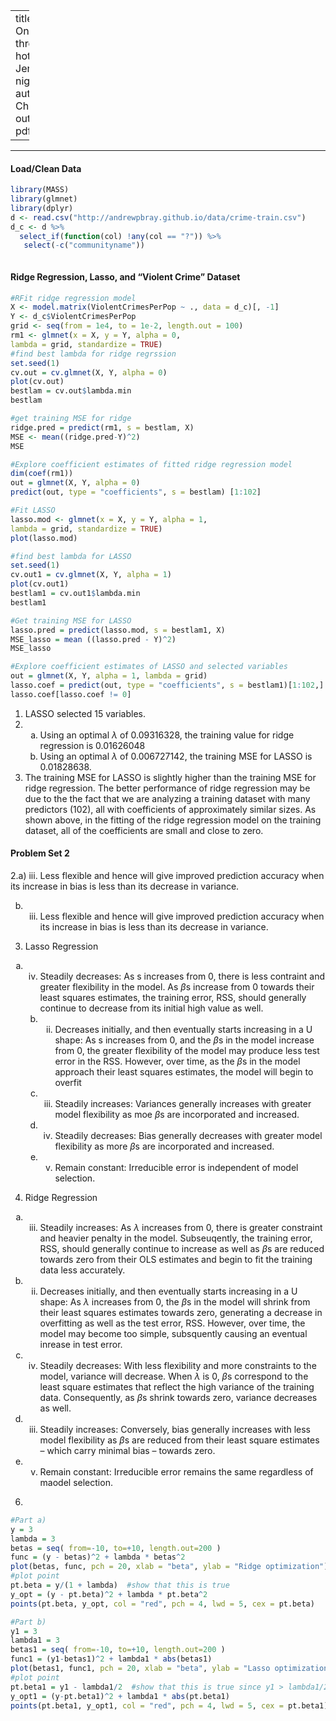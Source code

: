 
---
title: "Lab 4: One last time through the hot New Jersey night..."
author: "Alice Chang"
output: pdf_document

---

* * *

#### Load/Clean Data

```r
library(MASS)
library(glmnet)
library(dplyr)
d <- read.csv("http://andrewpbray.github.io/data/crime-train.csv")
d_c <- d %>% 
  select_if(function(col) !any(col == "?")) %>%
   select(-c("communityname")) 



```



#### Ridge Regression, Lasso, and "Violent Crime" Dataset

```r
#RFit ridge regression model
X <- model.matrix(ViolentCrimesPerPop ~ ., data = d_c)[, -1]
Y <- d_c$ViolentCrimesPerPop
grid <- seq(from = 1e4, to = 1e-2, length.out = 100)
rm1 <- glmnet(x = X, y = Y, alpha = 0,
lambda = grid, standardize = TRUE)
#find best lambda for ridge regrssion
set.seed(1)
cv.out = cv.glmnet(X, Y, alpha = 0)
plot(cv.out)
bestlam = cv.out$lambda.min
bestlam

#get training MSE for ridge
ridge.pred = predict(rm1, s = bestlam, X)
MSE <- mean((ridge.pred-Y)^2)
MSE

#Explore coefficient estimates of fitted ridge regression model                 
dim(coef(rm1))        
out = glmnet(X, Y, alpha = 0)
predict(out, type = "coefficients", s = bestlam) [1:102]

#Fit LASSO
lasso.mod <- glmnet(x = X, y = Y, alpha = 1,
lambda = grid, standardize = TRUE)
plot(lasso.mod)

#find best lambda for LASSO
set.seed(1)
cv.out1 = cv.glmnet(X, Y, alpha = 1)
plot(cv.out1)
bestlam1 = cv.out1$lambda.min
bestlam1

#Get training MSE for LASSO
lasso.pred = predict(lasso.mod, s = bestlam1, X)
MSE_lasso = mean ((lasso.pred - Y)^2)
MSE_lasso

#Explore coefficient estimates of LASSO and selected variables
out = glmnet(X, Y, alpha = 1, lambda = grid)
lasso.coef = predict(out, type = "coefficients", s = bestlam1)[1:102,]
lasso.coef[lasso.coef != 0]

```


1. LASSO selected 15 variables.
2. a) Using an optimal $\lambda$ of 0.09316328, the training value for ridge regression is 0.01626048
   b) Using an optimal $\lambda$ of 0.006727142, the training MSE for LASSO is 0.01828638. 
3. The training MSE for LASSO is slightly higher than the training MSE for ridge regression. The better performance of ridge regression may be due to the the fact that we are analyzing a training dataset with many predictors (102), all with coefficients of approximately similar sizes. As shown above, in the fitting of the ridge regression model on the training dataset, all of the coefficients are small and close to zero. 


#### Problem Set 2
2.a) iii. Less flexible and hence will give improved prediction accuracy when its increase in bias is less than its decrease in variance.
  
  b) iii. Less flexible and hence will give improved prediction accuracy when its increase in bias is less than its decrease in variance.
3. Lasso Regression
a) iv. Steadily decreases: As s increases from 0, there is less contraint and greater flexibility in the model. As $\beta$s increase from 0 towards their least squares estimates, the training error, RSS, should generally continue to decrease from its initial high value as well. 
   b) ii. Decreases initially, and then eventually starts increasing in a U shape: As s increases from 0, and the $\beta$s in the model increase from 0, the greater flexibility of the model may produce less test error in the RSS. However, over time, as the $\beta$s in the model approach their least squares estimates, the model will begin to overfit 
   c) iii. Steadily increases: Variances generally increases with greater model flexibility as moe $\beta$s are incorporated and increased.
   d) iv. Steadily decreases: Bias generally decreases with greater model flexibility as more $\beta$s are incorporated and increased.
   e) v. Remain constant: Irreducible error is independent of model selection. 
4. Ridge Regression
a) iii. Steadily increases: As $\lambda$ increases from 0, there is greater constraint and heavier penalty in the model. Subseuqently, the training error, RSS, should generally continue to increase as well as $\beta$s are reduced towards zero from their OLS estimates and begin to fit the training data less accurately.
b) ii. Decreases initially, and then eventually starts increasing in a U shape: As $\lambda$ increases from 0, the $\beta$s in the model will shrink from their least squares estimates towards zero, generating a decrease in overfitting as well as the test error, RSS. However, over time, the model may become too simple, subsquently causing an eventual inrease in test error. 
  c) iv. Steadily decreases: With less flexibility and more constraints to the model, variance will decrease.  When $\lambda$ is 0, $\beta$s correspond to the least square estimates that reflect the high variance of the training data. Consequently, as $\beta$s shrink towards zero, variance decreases as well.
  d) iii. Steadily increases: Conversely, bias generally increases with less model flexibility as   $\beta$s are reduced from their least square estimates -- which carry minimal bias -- towards zero. 
  e) v. Remain constant: Irreducible error remains the same regardless of maodel selection.
6.
```r
#Part a)
y = 3
lambda = 3
betas = seq( from=-10, to=+10, length.out=200 )
func = (y - betas)^2 + lambda * betas^2
plot(betas, func, pch = 20, xlab = "beta", ylab = "Ridge optimization")
#plot point 
pt.beta = y/(1 + lambda)  #show that this is true
y_opt = (y - pt.beta)^2 + lambda * pt.beta^2
points(pt.beta, y_opt, col = "red", pch = 4, lwd = 5, cex = pt.beta)

#Part b)
y1 = 3
lambda1 = 3
betas1 = seq( from=-10, to=+10, length.out=200 )
func1 = (y1-betas1)^2 + lambda1 * abs(betas1)
plot(betas1, func1, pch = 20, xlab = "beta", ylab = "Lasso optimization")
#plot point 
pt.beta1 = y1 - lambda1/2  #show that this is true since y1 > lambda1/2
y_opt1 = (y-pt.beta1)^2 + lambda1 * abs(pt.beta1)
points(pt.beta1, y_opt1, col = "red", pch = 4, lwd = 5, cex = pt.beta1)


```

